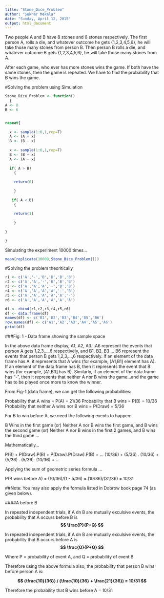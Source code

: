 ```yaml
---
title: "Stone_Dice_Problem"
author: "Sekhar Mekala"
date: "Sunday, April 12, 2015"
output: html_document
---
```


Two people A and B have 8 stones and 6 stones respectively. The first person A, rolls a die, and whatever outcome he gets {1,2,3,4,5,6}, he will take those many stones from person B. Then person B rolls a die, and whatever outcome B gets {1,2,3,4,5,6}, he will take those many stones from A.

After each game, who ever has more stones wins the game. If both have the same stones, then the game is repeated. We have to find the probability that B wins the game.

#Solving the problem using Simulation
```r

Stone_Dice_Problem <- function()
  {
A <- 8
B <- 6


repeat{
  
  x <- sample(1:6,1,rep=T)
  A <- (A + x)
  B <- (B - x)
  
  x <- sample(1:6,1,rep=T)
  B <- (B + x)
  A <- (A - x)  
  
  if( A > B)
    {
    
    return(0)
    
    }
  
   if( A < B)
    {
    
    return(1)
    
    }
    
}

}
```

Simulating the experiment 10000 times...
```r

mean(replicate(10000,Stone_Dice_Problem()))

```


#Solving the problem theoritically

```r

r1 <- c('A','-','B','B','B','B')
r2 <- c('A','A','-','B','B','B')
r3 <- c('A','A','A','-','B','B')
r4 <- c('A','A','A','A','-','B')
r5 <- c('A','A','A','A','A','-')
r6 <- c('A','A','A','A','A','A')

df <- rbind(r1,r2,r3,r4,r5,r6)
df <- data.frame(df)
names(df) <- c('B1','B2','B3','B4','B5','B6')
row.names(df) <- c('A1','A2','A3','A4','A5','A6')
print(df)
```
###Fig: 1 - Data frame showing the sample space

In the above data frame display, A1, A2, A3...A6 represent the events that person A gets 1,2,3,...,6 respectively, and B1, B2, B3 ... B6 represent the events that person B gets 1,2,3,...,6 respectively. If an element of the data frame has A, it represents that A wins (for example, [A1,B1] element has A). If an element of the data frame has B, then it represents the event that B wins (for example, [A1,B3] has B). Similarly, if an element of the data frame has "-", then it represents that neither A nor B wins the game...and the game has to be played once more to know the winner.

From Fig-1 (data frame), we can get the following probabilities:

Probability that A wins = P(A) = 21/36
Probability that B wins = P(B) = 10/36
Probability that neither A wins nor B wins = P(Draw) = 5/36

For B to win before A, we need the following events to happen:

B Wins in the first game (or) Neither A nor B wins the first game, and B wins the second game (or) Neither A nor B wins in the first 2 games, and B wins the third game ...

Mathematically...

P(B) + P(Draw).P(B) + P(Draw).P(Draw).P(B) + ...
(10/36) + (5/36) . (10/36) + (5/36) . (5/36). (10/36) + ...

Applying the sum of geometric series formula ...

P(B wins before A) = (10/36)/(1 - 5/36) = (10/36)/(31/36) = 10/31

##Note:
You may also apply the formula listed in Dobrow book page 74 (as given below).

####A before B

In repeated independent trials, if A dn B are mutually exculsive events, the probability that A occurs before B is
**$$ \frac{P}{P+Q} $$**

In repeated independent trials, if A dn B are mutually exculsive events, the probability that B occurs before A is
**$$ \frac{Q}{P+Q} $$**

Where P = probability of event A, and Q = probability of event B

Therefore using the above formula also, the probability that person B wins before person A is:
 
**$$ (\frac{10}{36}) / (\frac{10}{36} + \frac{21}{36}) = 10/31 $$**

Therefore the probability that B wins before A = 10/31